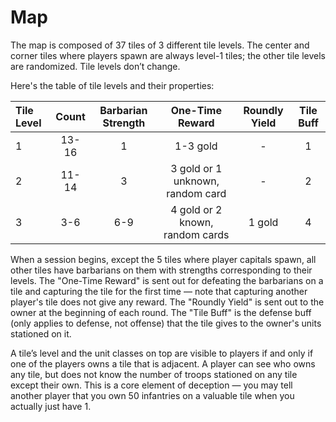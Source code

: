 # Map

The map is composed of 37 tiles of 3 different tile levels. The center and corner tiles where players spawn are always level-1 tiles; the other tile levels are randomized. Tile levels don’t change.

Here's the table of tile levels and their properties:

| Tile Level | Count | Barbarian Strength |         One-Time Reward          | Roundly Yield | Tile Buff |
| :--------- | :---: | :----------------: | :------------------------------: | :-----------: | :-------: |
| 1          | 13-16 |         1          |             1-3 gold             |       -       |     1     |
| 2          | 11-14 |         3          | 3 gold or 1 unknown, random card |       -       |     2     |
| 3          |  3-6  |        6-9         | 4 gold or 2 known, random cards  |    1 gold     |     4     |

When a session begins, except the 5 tiles where player capitals spawn, all other tiles have barbarians on them with strengths corresponding to their levels. The "One-Time Reward" is sent out for defeating the barbarians on a tile and capturing the tile for the first time — note that capturing another player's tile does not give any reward. The "Roundly Yield" is sent out to the owner at the beginning of each round. The "Tile Buff" is the defense buff (only applies to defense, not offense) that the tile gives to the owner's units stationed on it.

A tile’s level and the unit classes on top are visible to players if and only if one of the players owns a tile that is adjacent. A player can see who owns any tile, but does not know the number of troops stationed on any tile except their own. This is a core element of deception — you may tell another player that you own 50 infantries on a valuable tile when you actually just have 1.
